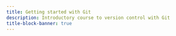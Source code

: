 ```yaml
---
title: Getting started with Git
description: Introductory course to version control with Git
title-block-banner: true
---
```


